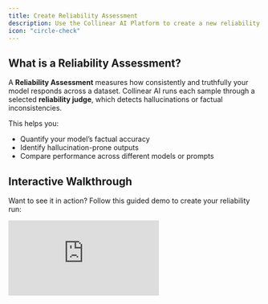 ```yaml
---
title: Create Reliability Assessment
description: Use the Collinear AI Platform to create a new reliability assessment.
icon: "circle-check"
---
```


## What is a Reliability Assessment?

A **Reliability Assessment** measures how consistently and truthfully your model responds across a dataset. Collinear AI runs each sample through a selected **reliability judge**, which detects hallucinations or factual inconsistencies.

This helps you:

- Quantify your model’s factual accuracy
- Identify hallucination-prone outputs
- Compare performance across different models or prompts

## Interactive Walkthrough

Want to see it in action? Follow this guided demo to create your reliability run:

<div style={{ position:"relative",paddingBottom:"calc(56.67989417989418% + 41px)",height:0,width:"100%" }}>
<iframe src="https://demo.arcade.software/SfYLwDb6OrmhylaL0k6F?embed&embed_mobile=tab&embed_desktop=inline&show_copy_link=true" title="Streamline AI Model Evaluations with Collinear" frameBorder="0" loading="lazy" allowFullScreen allow="clipboard-write" style='{ position:"absolute",top:0,left:0,width:"100%",height:"100%",colorScheme:"light" }' />

</div>

# Introduction

Once you connect your knowledge base or upload your dataset with context, you can run a reliability evaluation on it using Collinear AI's suite of reliability judges.

---

## Getting Started

After connecting your knowledge base or uploading your dataset, you can initiate a **reliability assessment** using one of Collinear AI’s reliability judges.

---

## Select a Judge

Choose from the following reliability models:

1. **Veritas** – Collinear’s advanced large model for in-depth hallucination detection.
2. **Veritas Nano** – Collinear’s ultra-fast binary classifier for hallucination detection.
3. **Lynx 8B** – Patronus AI’s off-the-shelf model for hallucination detection.
4. **LLM-as-a-Judge** – Use any custom model with a tailored prompt for flexible evaluation.

---

## Select a Context Engine

Choose how you'd like to include contextual grounding during evaluation:

### Options

1. **Use Context From Dataset**
   Pulls relevant context directly from your uploaded dataset.
2. **Add Context Engine**
   Use a RAG (Retrieve-and-Generate) engine connected directly to your knowledge base to provide additional context.

#### Required Fields for RAG Integration:

- **Content Engine API Key** – Authenticate securely with your context engine.
- **RAG Host** – URL for the server powering the RAG service.
- **Index** – Optimized data structure for efficient search and retrieval.
- **Namespace** – Logical grouping to avoid identifier conflicts.
- **Top K** – Controls how many of the top results to fetch from the index.

---